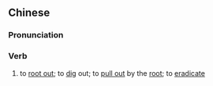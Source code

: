 {{also|铲除}}
==Chinese==
{{zh-forms|s=铲除}}

===Pronunciation===
{{zh-pron
|m=chǎnchú
|c=caan2 ceoi4
|h=pfs=chhán-chhù
|cat=v
}}

===Verb===
{{zh-verb}}

# {{lb|zh|literally|and|figuratively}} to [[root out]]; to [[dig]] out; to [[pull out]] by the [[root]]; to [[eradicate]]